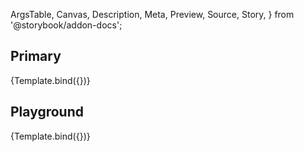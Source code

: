 <!-- @prettier -->

  ArgsTable,
  Canvas,
  Description,
  Meta,
  Preview,
  Source,
  Story,
} from '@storybook/addon-docs';


<Meta
  title="Work in Progress/FormSelect"
  component={FormSelect}
  argTypes={argTypes}
/>

<Description of={FormSelect} />

## Primary

<Canvas>
  <Story
    name="Primary"
    args={{
      label: 'Select Label',
      placeholder: 'Placeholder',
      options: [
        {
          label: 'One',
          value: 'ONE',
        },
        {
          label: 'Two',
          value: 'TWO',
        },
        {
          label: 'Three',
          value: 'THREE',
        },
      ],
    }}
  >
    {Template.bind({})}
  </Story>
</Canvas>

## Playground

<Canvas isColumn>
  <Source language="jsx" story="Playground" />
  <Story
    name="Playground"
    args={{
      label: 'Select Label',
      placeholder: 'Placeholder',
      options: [
        {
          label: 'One',
          value: 'ONE',
        },
        {
          label: 'Two',
          value: 'TWO',
        },
        {
          label: 'Three',
          value: 'THREE',
        },
      ],
    }}
  >
    {Template.bind({})}
  </Story>
  <ArgsTable story="Playground" />
</Canvas>
